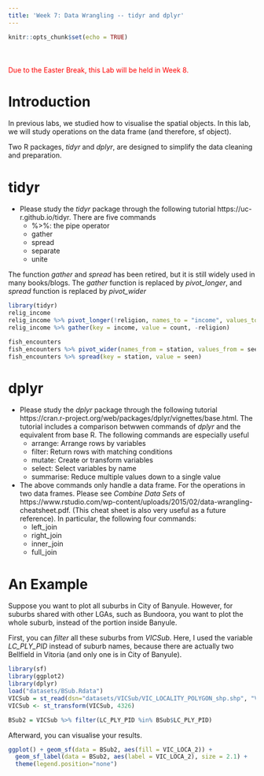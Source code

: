 ```yaml
---
title: 'Week 7: Data Wrangling -- tidyr and dplyr'
---
```


<div style="margin-bottom:50px;">
```r
knitr::opts_chunk$set(echo = TRUE)
```

</div>

<span style="color: red;">Due to the Easter Break, this Lab will be held in Week 8. </span>



# Introduction
In previous labs, we studied how to visualise the spatial objects. In this lab, we will study operations on the data frame (and therefore, sf object). 

Two R packages, *tidyr* and *dplyr*, are designed to simplify the data cleaning and preparation. 

# tidyr

* Please study the *tidyr* package through the following tutorial
https://uc-r.github.io/tidyr. There are five commands
  + %>%: the pipe operator
  + gather
  + spread
  + separate
  + unite

The function *gather* and *spread* has been retired, but it is still widely used in many books/blogs. The *gather* function is replaced by *pivot_longer*, and *spread* function is replaced by *pivot_wider*
```r
library(tidyr)
relig_income
relig_income %>% pivot_longer(!religion, names_to = "income", values_to = "count")
relig_income %>% gather(key = income, value = count, -religion)

fish_encounters
fish_encounters %>% pivot_wider(names_from = station, values_from = seen)
fish_encounters %>% spread(key = station, value = seen)
```


# dplyr

* Please study the *dplyr* package through the following tutorial
https://cran.r-project.org/web/packages/dplyr/vignettes/base.html. The tutorial includes a comparison betwwen commands of *dplyr* and the equivalent from base R. The following commands are especially useful
  + arrange: Arrange rows by variables 
  + filter: Return rows with matching conditions
  + mutate: Create or transform variables
  + select: Select variables by name
  + summarise: Reduce multiple values down to a single value
  
* The above commands only handle a data frame. For the operations in two data frames. Please see *Combine Data Sets* of https://www.rstudio.com/wp-content/uploads/2015/02/data-wrangling-cheatsheet.pdf. (This cheat sheet is also very useful as a future reference). In particular, the following four commands: 
  + left_join
  + right_join
  + inner_join
  + full_join


# An Example

Suppose you want to plot all suburbs in City of Banyule. However, for suburbs shared with other LGAs, such as Bundoora,  you want to plot the whole suburb, instead of the portion inside Banyule.

First, you can *filter* all these suburbs from *VICSub*. Here, I used the variable *LC_PLY_PID* instead of suburb names, because there are actually two Bellfield in Vitoria (and only one is in City of Banyule). 

```r
library(sf)
library(ggplot2)
library(dplyr)
load("datasets/BSub.Rdata")
VICSub = st_read(dsn="datasets/VICSub/VIC_LOCALITY_POLYGON_shp.shp", "VIC_LOCALITY_POLYGON_shp")
VICSub <- st_transform(VICSub, 4326)

BSub2 = VICSub %>% filter(LC_PLY_PID %in% BSub$LC_PLY_PID)
```

Afterward, you can visualise your results. 
```r
ggplot() + geom_sf(data = BSub2, aes(fill = VIC_LOCA_2)) + 
  geom_sf_label(data = BSub2, aes(label = VIC_LOCA_2), size = 2.1) + 
  theme(legend.position="none")
```

